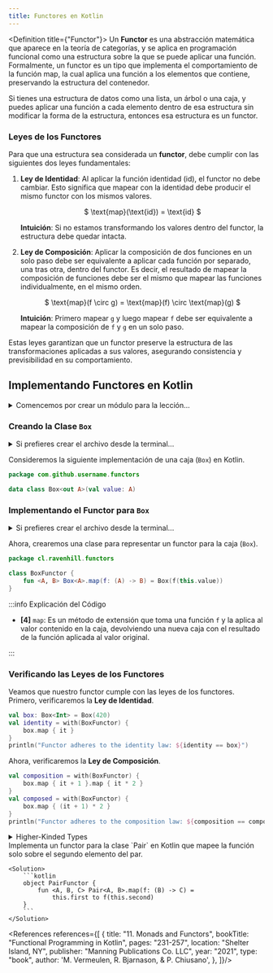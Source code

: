 ```yaml
---
title: Functores en Kotlin
---
```


<ReadingTime/>

<Definition title={"Functor"}>
    Un **Functor** es una abstracción matemática que aparece en la teoría de categorías, y se aplica en programación funcional como una estructura sobre la que se puede aplicar una función. Formalmente, un functor es un tipo que implementa el comportamiento de la función $\textrm{map}$, la cual aplica una función a los elementos que contiene, preservando la estructura del contenedor.
</Definition>

<Corollary>
    Si tienes una estructura de datos como una lista, un árbol o una caja, y puedes aplicar una función a cada elemento dentro de esa estructura sin modificar la forma de la estructura, entonces esa estructura es un functor.
</Corollary>

### Leyes de los Functores

Para que una estructura sea considerada un **functor**, debe cumplir con las siguientes dos leyes fundamentales:

1. **Ley de Identidad**: Al aplicar la función identidad ($\textrm{id}$), el functor no debe cambiar. Esto significa que mapear con la identidad debe producir el mismo functor con los mismos valores.

    <center>
        $
        \text{map}(\text{id}) = \text{id}
        $
    </center>

    **Intuición**: Si no estamos transformando los valores dentro del functor, la estructura debe quedar intacta.

2. **Ley de Composición**: Aplicar la composición de dos funciones en un solo paso debe ser equivalente a aplicar cada función por separado, una tras otra, dentro del functor. Es decir, el resultado de mapear la composición de funciones debe ser el mismo que mapear las funciones individualmente, en el mismo orden.

    <center>
        $
        \text{map}(f \circ g) = \text{map}(f) \circ \text{map}(g)
        $
    </center>

    **Intuición**: Primero mapear `g` y luego mapear `f` debe ser equivalente a mapear la composición de `f` y `g` en un solo paso.

Estas leyes garantizan que un functor preserve la estructura de las transformaciones aplicadas a sus valores, asegurando consistencia y previsibilidad en su comportamiento.

## Implementando Functores en Kotlin

<details>
    <summary>
        Comencemos por crear un módulo para la lección...
    </summary>

    <Tabs groupId={"os"}>
        <TabItem value="Windows" label="Windows">
            ```powershell
            New-Item -Path 'functors\src\main\kotlin' -ItemType Directory -Force
            New-Item -Path 'functors\build.gradle.kts' -ItemType File -Force
            ```
        </TabItem>
        <TabItem value={"Windows (corto)"} label={"Windows (corto)"}>
            ```powershell
            mkdir -p 'functors\src\main\kotlin'
            ni 'functors\build.gradle.kts' -i 'f' -f
            ```
        </TabItem>
        <TabItem value="Linux/Mac" label="Linux/Mac">
            ```bash
            mkdir -p functors/src/main/kotlin
            touch functors/build.gradle.kts
            ```
        </TabItem>
    </Tabs>
</details>

### Creando la Clase ``Box``

<details>
    <summary>
        Si prefieres crear el archivo desde la terminal...
    </summary>

    <Tabs groupId={"os"}>
        <TabItem value="Windows" label="Windows">
            ```powershell
            $Group = 'com\github\username'
            $FunctorsDir = "functors\src\main\kotlin\$Group\functors"
            New-Item -Path "$FunctorsDir\Box.kt" -ItemType File -Force
            ```
        </TabItem>
        <TabItem value={"Windows (corto)"} label={"Windows (corto)"}>
            ```powershell
            $Group = 'com\github\username'
            $FunctorsDir = "functors\src\main\kotlin\$Group\functors"
            ni "$FunctorsDir\Box.kt" -i 'f' -f
            ```
        </TabItem>
        <TabItem value="Linux/Mac" label="Linux/Mac">
            ```bash
            GROUP="com/github/username"
            FUNCTORS_DIR="functors/src/main/kotlin/$GROUP/functors"
            mkdir -p "$FUNCTORS_DIR"
            touch "$FUNCTORS_DIR/Box.kt"
            ```
        </TabItem>
    </Tabs>
</details>

Consideremos la siguiente implementación de una caja (`Box`) en Kotlin.

```kotlin showLineNumbers title="functors/src/main/kotlin/com/github/username/functors/Box.kt"
package com.github.username.functors

data class Box<out A>(val value: A)
```

### Implementando el Functor para `Box`

<details>
    <summary>
        Si prefieres crear el archivo desde la terminal...
    </summary>

    <Tabs groupId={"os"}>
        <TabItem value="Windows" label="Windows">
            ```powershell
            New-Item -Path "$FunctorsDir\BoxFunctor.kt" -ItemType File -Force
            ```
        </TabItem>
        <TabItem value={"Windows (corto)"} label={"Windows (corto)"}>
            ```powershell
            ni "$FunctorsDir\BoxFunctor.kt" -i 'f' -f
            ```
        </TabItem>
        <TabItem value="Linux/Mac" label="Linux/Mac">
            ```bash
            touch "$FUNCTORS_DIR/BoxFunctor.kt"
            ```
        </TabItem>
    </Tabs>
</details>

Ahora, crearemos una clase para representar un functor para la caja (`Box`).

```kotlin showLineNumbers title="functors/src/main/kotlin/com/github/username/functors/BoxFunctor.kt"
package cl.ravenhill.functors

class BoxFunctor {
    fun <A, B> Box<A>.map(f: (A) -> B) = Box(f(this.value))
}
```
:::info Explicación del Código

- **[4]** `map`: Es un método de extensión que toma una función `f` y la aplica al valor contenido en la caja, devolviendo una nueva caja con el resultado de la función aplicada al valor original.

:::

### Verificando las Leyes de los Functores

Veamos que nuestro functor cumple con las leyes de los functores. Primero, verificaremos la **Ley de Identidad**.

```kotlin showLineNumbers
val box: Box<Int> = Box(420)
val identity = with(BoxFunctor) {
    box.map { it }
}
println("Functor adheres to the identity law: ${identity == box}")
```

Ahora, verificaremos la **Ley de Composición**.

```kotlin showLineNumbers
val composition = with(BoxFunctor) {
    box.map { it + 1 }.map { it * 2 }
}
val composed = with(BoxFunctor) {
    box.map { (it + 1) * 2 }
}
println("Functor adheres to the composition law: ${composition == composed}")
```

<details>
    <summary>
        Higher-Kinded Types
    </summary>

    En lenguajes como Haskell o Scala, es común utilizar **higher-kinded types (HKT)** para definir abstracciones genéricas como los functores. Los HKT permiten definir interfaces que operan sobre **constructores de tipos**, proporcionando una gran flexibilidad y reutilización de código.

    Por ejemplo, en Haskell, un functor se define así:

    ```haskell
    class Functor f where
        fmap :: (a -> b) -> f a -> f b
    ```

    Aquí, `f` es un constructor de tipos que puede ser aplicado a un tipo concreto `a` para formar un nuevo tipo `f a`.

    Sin embargo, **Kotlin no soporta higher-kinded types de forma nativa**. Esto significa que no podemos directamente definir una interfaz `Functor` que sea genérica sobre un constructor de tipos `F`.

    Para intentar superar esta limitación, algunos desarrolladores utilizan patrones para simular HKT, como crear una interfaz `Kind<F, A>` que actúa como un contenedor genérico:

    ```kotlin
    interface Kind<F, A>
    ```

    Y luego definir el functor de la siguiente manera:

    ```kotlin
    interface Functor<F> {
        fun <A, B> Kind<F, A>.map(f: (A) -> B): Kind<F, B>
    }
    ```

    :::warning Limitaciones

    1. **Complejidad Adicional**: Introduce una capa extra de abstracción que puede hacer el código más difícil de entender y mantener.
    2. **Seguridad de Tipos Reducida**: El compilador de Kotlin no puede verificar completamente los tipos en estas estructuras simuladas, lo que puede llevar a errores en tiempo de ejecución.
    3. **Código Verboso**: Requiere escribir código adicional para cada tipo que se quiera usar con el functor, incluyendo conversiones y comprobaciones de tipos manuales.

    :::

    ### Relación con la Implementación sin Higher-Kinded Types

    Dado que la simulación de HKT en Kotlin introduce complejidad y reduce la seguridad de tipos, optamos por una **implementación sin higher-kinded types**, definiendo funciones `map` específicas para cada estructura de datos que queremos tratar como functor.

    En lugar de intentar crear una interfaz genérica para todos los tipos, podemos definir funciones de extensión `map` directamente sobre nuestras clases. Por ejemplo, para nuestra clase `Box`:

    ```kotlin
    data class Box<out A>(val value: A)

    fun <A, B> Box<A>.map(f: (A) -> B): Box<B> {
        return Box(f(this.value))
    }
    ```

    Este enfoque presenta varias mejoras sobre el diseño original que intentaba simular HKT:

    - **Simplicidad**: El código es más simple y fácil de leer, ya que no necesitamos introducir abstracciones adicionales como `Kind`.
    - **Seguridad de Tipos Mejorada**: Aprovechamos al máximo el sistema de tipos de Kotlin, evitando casting y comprobaciones manuales.
    - **Facilidad de Uso**: Los desarrolladores pueden utilizar la función `map` directamente sobre las instancias de `Box`, sin necesidad de envolver o desempaquetar los valores.

    Al implementar los functores sin HKT, mantenemos la capacidad de mapear funciones sobre nuestras estructuras de datos, cumpliendo con las leyes de los functores y aprovechando las características del lenguaje de manera más eficiente.
</details>

<Exercise title="Functor para Pares">
    Implementa un functor para la clase `Pair` en Kotlin que mapee la función solo sobre el segundo elemento del par.

    <Solution>
        ```kotlin
        object PairFunctor {
            fun <A, B, C> Pair<A, B>.map(f: (B) -> C) =
                this.first to f(this.second)
        }
        ```
    </Solution>
</Exercise>

<References references={[
    {
        title: "11. Monads and Functors",
        bookTitle: "Functional Programming in Kotlin",
        pages: "231-257",
        location: "Shelter Island, NY",
        publisher: "Manning Publications Co. LLC",
        year: "2021",
        type: "book",
        author: 'M. Vermeulen, R. Bjarnason, & P. Chiusano',
    },
]}/>
